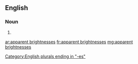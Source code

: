 ==English==

===Noun===
{{head|en|plural}}

# {{plural of|apparent brightness|lang=en|nocat=1}}

[[Category:English plurals ending in "-es"]]

[[ar:apparent brightnesses]]
[[fr:apparent brightnesses]]
[[mg:apparent brightnesses]]